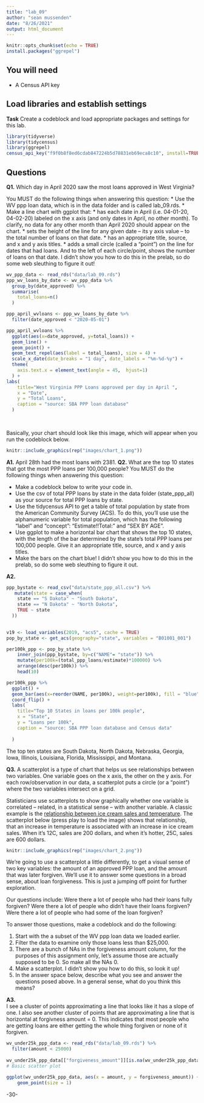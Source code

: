 ```yaml
---
title: "lab_09"
author: "sean mussenden"
date: "8/26/2021"
output: html_document
---
```


```r
knitr::opts_chunk$set(echo = TRUE)
install.packages("ggrepel")
```

## You will need

* A Census API key

## Load libraries and establish settings

**Task** Create a codeblock and load appropriate packages and settings for this lab.

```r
library(tidyverse)
library(tidycensus)
library(ggrepel)
census_api_key("f9f0b8f8ed6cdab847224b5d78831eb69eca8c10", install=TRUE)
```

## Questions

**Q1.** Which day in April 2020 saw the most loans approved in West Virginia? 

You MUST do the following things when answering this question:
* Use the WV ppp loan data, which is in the data folder and is called lab_09.rds.
* Make a line chart with ggplot that:
  * has each date in April (i.e. 04-01-20, 04-02-20) labeled on the x axis (and only dates in April, no other month). To clarify, no data for any other month than April 2020 should appear on the chart. 
  * sets the height of the line for any given date -- its y axis value -- to the total number of loans on that date.
  * has an appropriate title, source, and x and y axis titles. 
  * adds a small circle (called a "point") on the line for dates that had loans. And to the left of each circle/point, shows the number of loans on that date.  I didn't show you how to do this in the prelab, so do some web sleuthing to figure it out! 

```r
wv_ppp_data <- read_rds("data/lab_09.rds")
ppp_wv_loans_by_date <- wv_ppp_data %>%
  group_by(date_approved) %>%
  summarise(
    total_loans=n()
  )

ppp_april_wvloans <- ppp_wv_loans_by_date %>% 
  filter(date_approved < "2020-05-01")

ppp_april_wvloans %>%
  ggplot(aes(x=date_approved, y=total_loans)) + 
  geom_line() +
  geom_point() +
  geom_text_repel(aes(label = total_loans), size = 4) +
  scale_x_date(date_breaks = "1 day", date_labels = "%m-%d-%y") +
  theme(
    axis.text.x = element_text(angle = 45,  hjust=1)
  ) +
labs(
    title="West Virginia PPP Loans approved per day in April ",
    x = "Date",
    y = "Total Loans",
    caption = "source: SBA PPP loan database"
  ) 
  
  
```

Basically, your chart should look like this image, which will appear when you run the codeblock below. 

```r
knitr::include_graphics(rep("images/chart_1.png"))
```
**A1.** 
April 28th had the most loans with 2381.
**Q2.** What are the top 10 states that got the most PPP loans per 100,000 people? You MUST do the following things when answering this question:

* Make a codeblock below to write your code in.
* Use the csv of total PPP loans by state in the data folder (state_ppp_all) as your source for total PPP loans by state.  
* Use the tidycensus API to get a table of total population by state from the American Community Survey (ACS). To do this, you'll use use the alphanumeric variable for total population, which has the following "label" and "concept": "Estimate!!Total:" and "SEX BY AGE".  
* Use ggplot to make a horizontal bar chart that shows the top 10 states, with the length of the bar determined by the state's total PPP loans per 100,000 people. Give it an appropriate title, source, and x and y axis titles. 
* Make the bars on the chart blue! I didn't show you how to do this in the prelab, so do some web sleuthing to figure it out.  

**A2.** 
```r
ppp_bystate <- read_csv("data/state_ppp_all.csv") %>% 
   mutate(state = case_when(
    state == "S Dakota" ~ "South Dakota",
    state == "N Dakota" ~ "North Dakota",
    TRUE ~ state
  ))
  

v19 <- load_variables(2019, "acs5", cache = TRUE)
pop_by_state <- get_acs(geography="state", variables = "B01001_001") 

per100k_ppp <- pop_by_state %>% 
    inner_join(ppp_bystate, by=c("NAME"= "state")) %>% 
    mutate(per100k=(total_ppp_loans/estimate)*100000) %>% 
    arrange(desc(per100k)) %>% 
    head(10)

per100k_ppp %>%
  ggplot() +
  geom_bar(aes(x=reorder(NAME, per100k), weight=per100k), fill = "blue") +
  coord_flip() +
  labs(
    title="Top 10 States in loans per 100k people",
    x = "State",
    y = "Loans per 100k",
    caption = "source: SBA PPP loan database and Census data"
    
  )

```
The top ten states are South Dakota, North Dakota, Nebraska, Georgia, Iowa, Illinois, Louisiana, Florida, Mississippi, and Montana.


**Q3.**  A scatterplot is a type of chart that helps us see relationships between two variables. One variable goes on the x axis, the other on the y axis.  For each row/observation in our data, a scatterplot puts a circle (or a "point") where the two variables intersect on a grid. 

Statisticians use scatterplots to show graphically whether one variable is correlated -- related, in a statistical sense -- with another variable.  A classic example is the [relationship between ice cream sales and temperature](https://www.mathsisfun.com/data/scatter-xy-plots.html).  The scatterplot below (press play to load the image) shows that relationship, that an increase in temperature is associated with an increase in ice cream sales. When it's 12C, sales are 200 dollars, and when it's hotter, 25C, sales are 600 dollars.

```r
knitr::include_graphics(rep("images/chart_2.png"))
```

We're going to use a scatterplot a little differently, to get a visual sense of two key variables: the amount of an approved PPP loan, and the amount that was later forgiven. We'll use it to answer some questions in a broad sense, about loan forgiveness.  This is just a jumping off point for further exploration. 

Our questions include: Were there a lot of people who had their loans fully forgiven?  Were there a lot of people who didn't have their loans forgiven? Were there a lot of people who had some of the loan forgiven? 

To answer those questions, make a codeblock and do the following:

1. Start with the a subset of the WV ppp loan data we loaded earlier.
2. Filter the data to examine only those loans less than $25,000.
3. There are a bunch of NAs in the forgiveness amount column, for the purposes of this assignment only, let's assume those are actually supposed to be 0. So make all the NAs 0. 
4. Make a scatterplot. I didn't show you how to do this, so look it up! 
5. In the answer space below, describe what you see and answer the questions posed above.  In a general sense, what do you think this means?  

**A3.**  
I see a cluster of points approximating a line that looks like it has a slope of one. I also see another cluster of points that are approximating a line that is horizontal at forgivness amount = 0. This indicates that most people who are getting loans are either getting the whole thing forgiven or none of it forgiven.
```r
wv_under25k_ppp_data <- read_rds("data/lab_09.rds") %>% 
  filter(amount < 25000)
  
wv_under25k_ppp_data[["forgiveness_amount"]][is.na(wv_under25k_ppp_data[["forgiveness_amount"]])] <- 0
# Basic scatter plot

ggplot(wv_under25k_ppp_data, aes(x = amount, y = forgiveness_amount)) +
    geom_point(size = 1)

```
-30-
